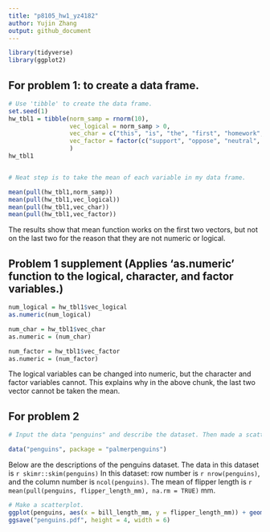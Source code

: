```yaml
---
title: "p8105_hw1_yz4182"
author: Yujin Zhang
output: github_document
---
```


```r
library(tidyverse)
library(ggplot2)
```

## For problem 1: to create a data frame.

```r
# Use 'tibble' to create the data frame.
set.seed(1)
hw_tbl1 = tibble(norm_samp = rnorm(10),
                 vec_logical = norm_samp > 0,
                 vec_char = c("this", "is", "the", "first", "homework", "in", "data", "science", "one", "class"),
                 vec_factor = factor(c("support", "oppose", "neutral", "support", "oppose", "neutral", "neutral", "support", "oppose", "neutral")),
                 )
hw_tbl1


# Neat step is to take the mean of each variable in my data frame.

mean(pull(hw_tbl1,norm_samp))
mean(pull(hw_tbl1,vec_logical))
mean(pull(hw_tbl1,vec_char))
mean(pull(hw_tbl1,vec_factor))
```
The results show that mean function works on the first two vectors, but not on the last two for the reason that they are not numeric or logical. 

## Problem 1 supplement (Applies 'as.numeric' function to the logical, character, and factor variables.) 

```r
num_logical = hw_tbl1$vec_logical
as.numeric(num_logical)

num_char = hw_tbl1$vec_char
as.numeric = (num_char)

num_factor = hw_tbl1$vec_factor
as.numeric = (num_factor)

```
The logical variables can be changed into numeric, but the character and factor variables cannot. This explains why in the above chunk, the last two vector cannot be taken the mean.


## For problem 2

```r
# Input the data "penguins" and describe the dataset. Then made a scatterplot of flipper_length_mm (y) vs bill_length_mm (x).

data("penguins", package = "palmerpenguins")
```
Below are the descriptions of the penguins dataset.
The data in this dataset is `r skimr::skim(penguins)`
In this dataset: row number is `r nrow(penguins)`, and the column number is `ncol(penguins)`. 
The mean of flipper length is `r mean(pull(penguins, flipper_length_mm), na.rm = TRUE)` mm.


```r
# Make a scatterplot.
ggplot(penguins, aes(x = bill_length_mm, y = flipper_length_mm)) + geom_point(aes(color = species))
ggsave("penguins.pdf", height = 4, width = 6)

```



